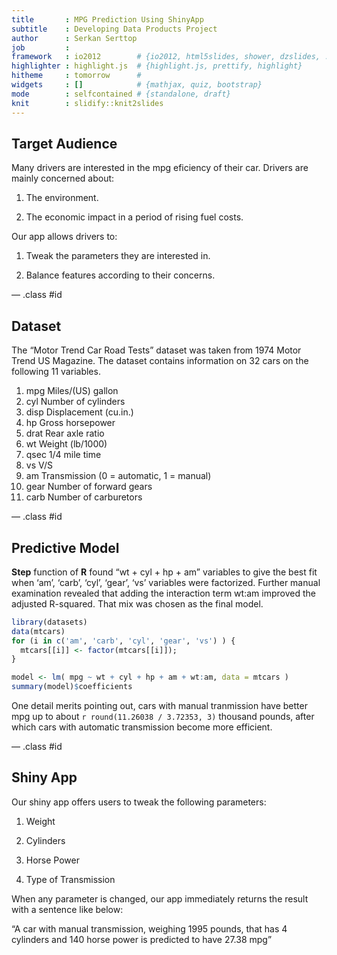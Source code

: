 ```yaml
---
title       : MPG Prediction Using ShinyApp
subtitle    : Developing Data Products Project
author      : Serkan Serttop
job         : 
framework   : io2012        # {io2012, html5slides, shower, dzslides, ...}
highlighter : highlight.js  # {highlight.js, prettify, highlight}
hitheme     : tomorrow      # 
widgets     : []            # {mathjax, quiz, bootstrap}
mode        : selfcontained # {standalone, draft}
knit        : slidify::knit2slides
---
```


## Target Audience

Many drivers are interested in the mpg eficiency of their car. 
Drivers are mainly concerned about:

1. The environment.

2. The economic impact in a period of rising fuel costs.

Our app allows drivers to:

1. Tweak the parameters they are interested in.

2. Balance features according to their concerns.

--- .class #id 

## Dataset

The "Motor Trend Car Road Tests" dataset was taken from 1974 Motor Trend US Magazine.
The dataset contains information on 32 cars on the following 11 variables. 

1. mpg   Miles/(US) gallon
2. cyl	 Number of cylinders
3. disp	 Displacement (cu.in.)
4. hp	 Gross horsepower
5. drat	 Rear axle ratio
6. wt	 Weight (lb/1000)
7. qsec	 1/4 mile time
8. vs	 V/S
9. am	 Transmission (0 = automatic, 1 = manual)
10. gear	 Number of forward gears
11. carb	 Number of carburetors

--- .class #id 

## Predictive Model 

**Step** function of **R** found "wt + cyl + hp + am" variables to give the best fit when 'am', 'carb', 'cyl', 'gear', 'vs' variables were factorized. Further manual examination revealed that adding the interaction term wt:am improved the adjusted R-squared. That mix was chosen as the final model.
```r
library(datasets)
data(mtcars)
for (i in c('am', 'carb', 'cyl', 'gear', 'vs') ) {
  mtcars[[i]] <- factor(mtcars[[i]]);
}
```
```r
model <- lm( mpg ~ wt + cyl + hp + am + wt:am, data = mtcars )
summary(model)$coefficients
```
One detail merits pointing out, cars with manual tranmission have better mpg up to about `r round(11.26038 / 3.72353, 3) ` thousand pounds, after which cars with automatic transmission become more efficient.

--- .class #id 

## Shiny App

Our shiny app offers users to tweak the following parameters:

1. Weight

2. Cylinders

3. Horse Power

4. Type of Transmission

When any parameter is changed, our app immediately returns the result with a sentence like below:

"A car with manual transmission, weighing 1995 pounds, that has 4 cylinders and 140 horse power is predicted to have 27.38 mpg"

